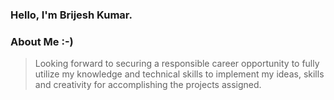 ### Hello, I'm Brijesh Kumar.

### About Me :-)

>  Looking forward to securing a responsible career opportunity to fully utilize my knowledge 
   and technical skills to implement my ideas, skills and creativity for accomplishing the projects assigned. 

